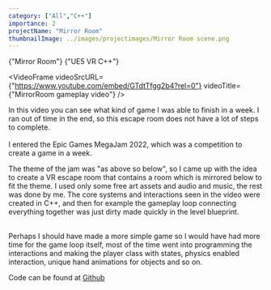 ```yaml
---
category: ["All","C++"]
importance: 2 
projectName: "Mirror Room"
thumbnailImage: ../images/projectimages/Mirror Room scene.png
---
```


<AsciiText bClassStyling={true}>{"Mirror Room"}</AsciiText>
<AsciiText bClassStyling={true}>{"UE5 VR C++"}</AsciiText>

<VideoFrame 
videoSrcURL={"https://www.youtube.com/embed/GTdtTfgg2b4?rel=0"}
videoTitle={"MirrorRoom gameplay video"}
/>

In this video you can see what kind of game I was able to finish in a week. I ran out of time in the end, so this escape room does not have a lot of steps to complete.
<br/>
<br/>
I entered the Epic Games MegaJam 2022, which was a competition to create a game in a week.

The theme of the jam was "as above so below", so I came up with the idea to create a VR escape room that contains a room which is mirrored below to fit the theme.
I used only some free art assets and audio and music, the rest was done by me.
The core systems and interactions seen in the video were created in C++, and then for example the gameplay loop connecting everything together was just dirty made quickly in the level blueprint.
<br/>
<br/>

Perhaps I should have made a more simple game so I would have had more time for the game loop itself, most of the time went into programming the interactions and making the player class with states, physics enabled interaction, unique hand animations for objects and so on.
<br/>

Code can be found at [Github](https://github.com/DennisB97/MirrorRoom)